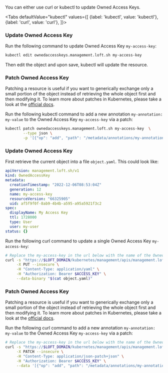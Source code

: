 

You can either use curl or kubectl to update Owned Access Keys.

<Tabs
    defaultValue="kubectl"
    values={[
      {label: 'kubectl', value: 'kubectl'},
      {label: 'curl', value: 'curl'},
    ]}>
  <TabItem value="kubectl">


### Update Owned Access Key

Run the following command to update Owned Access Key `my-access-key`:
```bash
kubectl edit ownedaccesskeys.management.loft.sh my-access-key 
```

Then edit the object and upon save, kubectl will update the resource.

### Patch Owned Access Key

Patching a resource is useful if you want to generically exchange only a small portion of the object instead of retrieving the whole object first and then modifying it.
To learn more about patches in Kubernetes, please take a look at the [official docs](https://kubernetes.io/docs/tasks/manage-kubernetes-objects/update-api-object-kubectl-patch/#use-a-json-merge-patch-to-update-a-deployment).

Run the following kubectl command to add a new annotation `my-annotation: my-value` to the Owned Access Key `my-access-key` via a patch:
```bash
kubectl patch ownedaccesskeys.management.loft.sh my-access-key  \
        --type json \
        -p '[{"op": "add", "path": "/metadata/annotations/my-annotation", "value": "my-value"}]'
```


  </TabItem>
  <TabItem value="curl">


### Update Owned Access Key

First retrieve the current object into a file `object.yaml`. This could look like:
```yaml
apiVersion: management.loft.sh/v1
kind: OwnedAccessKey
metadata:
  creationTimestamp: "2022-12-06T08:53:04Z"
  generation: 12
  name: my-access-key
  resourceVersion: "66325905"
  uid: af5f9f0f-8ab9-4b4b-a595-a95a5921f3c2
spec:
  displayName: My Access Key
  ttl: 1728000
  type: User
  user: my-user
status: {}

```

Run the following curl command to update a single Owned Access Key `my-access-key`:
```bash
# Replace the my-access-key in the url below with the name of the Owned Access Key you want to update
curl -s "https://$LOFT_DOMAIN/kubernetes/management/apis/management.loft.sh/v1/ownedaccesskeys/my-access-key" \
     -X PUT --insecure \
     -H "Content-Type: application/yaml" \
     -H "Authorization: Bearer $ACCESS_KEY" \
     --data-binary "$(cat object.yaml)"
```

### Patch Owned Access Key

Patching a resource is useful if you want to generically exchange only a small portion of the object instead of retrieving the whole object first and then modifying it.
To learn more about patches in Kubernetes, please take a look at the [official docs](https://kubernetes.io/docs/tasks/manage-kubernetes-objects/update-api-object-kubectl-patch/#use-a-json-merge-patch-to-update-a-deployment).

Run the following curl command to add a new annotation `my-annotation: my-value` to the Owned Access Key `my-access-key` via a patch:
```bash
# Replace the my-access-key in the url below with the name of the Owned Access Key you want to update
curl -s "https://$LOFT_DOMAIN/kubernetes/management/apis/management.loft.sh/v1/ownedaccesskeys/my-access-key" \
     -X PATCH --insecure \
     -H "Content-Type: application/json-patch+json" \
     -H "Authorization: Bearer $ACCESS_KEY" \
     --data '[{"op": "add", "path": "/metadata/annotations/my-annotation", "value": "my-value"}]'
```


  </TabItem>
</Tabs>
